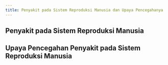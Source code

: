 ```yaml
---
title: Penyakit pada Sistem Reproduksi Manusia dan Upaya Pencegahanya
---
```


## Penyakit pada Sistem Reproduksi Manusia

## Upaya Pencegahan Penyakit pada Sistem Reproduksi Manusia
